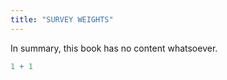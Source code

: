 ```yaml
---
title: "SURVEY WEIGHTS"
---
```


In summary, this book has no content whatsoever.


```r
1 + 1
```
